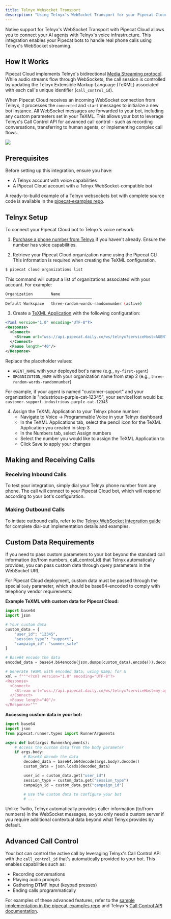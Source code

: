 ```yaml
---
title: Telnyx Websocket Transport
description: "Using Telnyx's WebSocket Transport for your Pipecat Cloud agents"
---
```


Native support for Telnyx's WebSocket Transport with Pipecat Cloud allows you to connect your AI agents with Telnyx's voice infrastructure. This integration enables your Pipecat bots to handle real phone calls using Telnyx's WebSocket streaming.

## How It Works

Pipecat Cloud implements Telnyx's bidirectional [Media Streaming protocol](https://developers.telnyx.com/docs/voice/programmable-voice/media-streaming). While audio streams flow through WebSockets, the call session is controlled by updating the Telnyx Extensible Markup Language (TeXML) associated with each call's unique identifier (`call_control_id`).

When Pipecat Cloud receives an incoming WebSocket connection from Telnyx, it processes the `connected` and `start` messages to initialize a new bot instance. All WebSocket messages are forwarded to your bot, including any custom parameters set in your TeXML. This allows your bot to leverage Telnyx's Call Control API for advanced call control - such as recording conversations, transferring to human agents, or implementing complex call flows.

<Frame>
  <img src="../../images/telnyx-ws-flow.png" />
</Frame>

## Prerequisites

Before setting up this integration, ensure you have:

- A Telnyx account with voice capabilities
- A Pipecat Cloud account with a Telnyx WebSocket-compatible bot

A ready-to-build example of a Telnyx websockets bot with complete source code is available in the [pipecat-examples repo](https://github.com/pipecat-ai/pipecat-examples/tree/main/telnyx-chatbot).

## Telnyx Setup

To connect your Pipecat Cloud bot to Telnyx's voice network:

1. [Purchase a phone number from Telnyx](https://telnyx.com/resources/purchase-a-phone-number-with-telnyx) if you haven't already. Ensure the number has voice capabilities.

2. Retrieve your Pipecat Cloud organization name using the Pipecat CLI. This information is required when creating the TeXML configuration.

```bash
$ pipecat cloud organizations list
```

This command will output a list of organizations associated with your account. For example:

```bash
Organization        Name
──────────────────────────────────────
Default Workspace   three-random-words-randomnumber (active)
```

3. Create a [TeXML Application](https://developers.telnyx.com/docs/voice/programmable-voice/texml-setup) with the following configuration:

```xml
<?xml version="1.0" encoding="UTF-8"?>
<Response>
  <Connect>
    <Stream url="wss://api.pipecat.daily.co/ws/telnyx?serviceHost=AGENT_NAME.ORGANIZATION_NAME" bidirectionalMode="rtp"></Stream>
  </Connect>
  <Pause length="40"/>
</Response>
```

Replace the placeholder values:

- `AGENT_NAME` with your deployed bot's name (e.g., `my-first-agent`)
- `ORGANIZATION_NAME` with your organization name from step 2 (e.g., `three-random-words-randomnumber`)

For example, if your agent is named "customer-support" and your organization is "industrious-purple-cat-12345", your serviceHost would be: `customer-support.industrious-purple-cat-12345`

4. Assign the TeXML Application to your Telnyx phone number:
   - Navigate to Voice → Programmable Voice in your Telnyx dashboard
   - In the TeXML Applications tab, select the pencil icon for the TeXML Application you created in step 3
   - In the Numbers tab, select Assign numbers
   - Select the number you would like to assign the TeXML Application to
   - Click Save to apply your changes

## Making and Receiving Calls

### Receiving Inbound Calls

To test your integration, simply dial your Telnyx phone number from any phone. The call will connect to your Pipecat Cloud bot, which will respond according to your bot's configuration.

### Making Outbound Calls

To initiate outbound calls, refer to the [Telnyx WebSocket Integration guide](/guides/telephony/telnyx-websockets#dial-out) for complete dial-out implementation details and examples.

## Custom Data Requirements

If you need to pass custom parameters to your bot beyond the standard call information (to/from numbers, call_control_id) that Telnyx automatically provides, you can pass custom data through query parameters in the WebSocket URL.

For Pipecat Cloud deployment, custom data must be passed through the special `body` parameter, which should be base64-encoded to comply with telephony vendor requirements:

**Example TeXML with custom data for Pipecat Cloud:**

```python
import base64
import json

# Your custom data
custom_data = {
    "user_id": "12345",
    "session_type": "support",
    "campaign_id": "summer_sale"
}

# Base64 encode the data
encoded_data = base64.b64encode(json.dumps(custom_data).encode()).decode()

# Generate TeXML with encoded data, using &amp; for &
xml = f"""<?xml version="1.0" encoding="UTF-8"?>
<Response>
  <Connect>
    <Stream url="wss://api.pipecat.daily.co/ws/telnyx?serviceHost=my-agent.my-org-name&amp;body={encoded_data}" bidirectionalMode="rtp"></Stream>
  </Connect>
  <Pause length="40"/>
</Response>"""
```

**Accessing custom data in your bot:**

```python
import base64
import json
from pipecat.runner.types import RunnerArguments

async def bot(args: RunnerArguments):
    # Access the custom data from the body parameter
    if args.body:
        # Base64 decode the data
        decoded_data = base64.b64decode(args.body).decode()
        custom_data = json.loads(decoded_data)

        user_id = custom_data.get("user_id")
        session_type = custom_data.get("session_type")
        campaign_id = custom_data.get("campaign_id")

        # Use the custom data to configure your bot
        # ...
```

<Note>
  Unlike Twilio, Telnyx automatically provides caller information (to/from
  numbers) in the WebSocket messages, so you only need a custom server if you
  require additional contextual data beyond what Telnyx provides by default.
</Note>

## Advanced Call Control

Your bot can control the active call by leveraging Telnyx's Call Control API with the `call_control_id` that's automatically provided to your bot. This enables capabilities such as:

- Recording conversations
- Playing audio prompts
- Gathering DTMF input (keypad presses)
- Ending calls programmatically

For examples of these advanced features, refer to the [sample implementation in the pipecat-examples repo](https://github.com/pipecat-ai/pipecat-examples/tree/main/telnyx-chatbot) and Telnyx's [Call Control API documentation](https://developers.telnyx.com/docs/api/v2/call-control).
